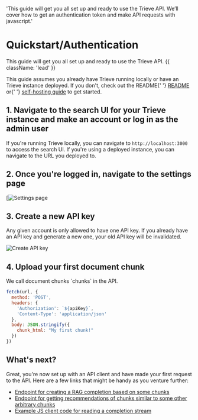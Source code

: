   'This guide will get you all set up and ready to use the Trieve API. We’ll cover how to get an authentication token and make API requests with javascript.'

# Quickstart/Authentication

This guide will get you all set up and ready to use the Trieve API. {{ className: 'lead' }}

<Note>
  This guide assumes you already have Trieve running locally or have an
  Trieve instance deployed. If you don't, check out the README{' '}
  <a href="https://github.com/devflowinc/trieve">README</a> or{' '}
  <a href="/self-hosting-guide">self-hosting guide</a> to get started.
</Note>

## 1. Navigate to the search UI for your Trieve instance and make an account or log in as the admin user

If you're running Trieve locally, you can navigate to `http://localhost:3000` to access the search UI. If you're using a deployed instance, you can navigate to the URL you deployed to.

## 2. Once you're logged in, navigate to the settings page

[![Settings page](/search-settings-button.png)

## 3. Create a new API key

Any given account is only allowed to have one API key. If you already have an API key and generate a new one, your old API key will be invalidated.

![Create API key](/search-create-api-key.png)

## 4. Upload your first document chunk

<Note>
  We call document chunks `chunks` in the API.
</Note>

<CodeGroup>

```js {{ title: 'JavaScript' }}
fetch(url, {
  method: 'POST',
  headers: {
    'Authorization': `${apiKey}`,
    'Content-Type': 'application/json'
  },
  body: JSON.stringify({
    chunk_html: "My first chunk!"
  })
})
```

</CodeGroup>

## What's next?

Great, you're now set up with an API client and have made your first request to the API. Here are a few links that might be handy as you venture further:

- [Endpoint for creating a RAG completion based on some chunks](https://api.trieve.ai/redoc#tag/chunk/operation/generate_off_chunks)
- [Endpoint for getting recommendations of chunks similar to some other arbitrary chunks](https://api.trieve.ai/redoc#tag/chunk/operation/get_recommended_chunks)
- [Example JS client code for reading a completion stream](https://github.com/devflowinc/trieve/blob/main/search/src/components/ChatPopup.tsx#L45-L137)
